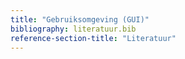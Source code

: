 ```yaml
---
title: "Gebruiksomgeving (GUI)"
bibliography: literatuur.bib
reference-section-title: "Literatuur"
---
```


